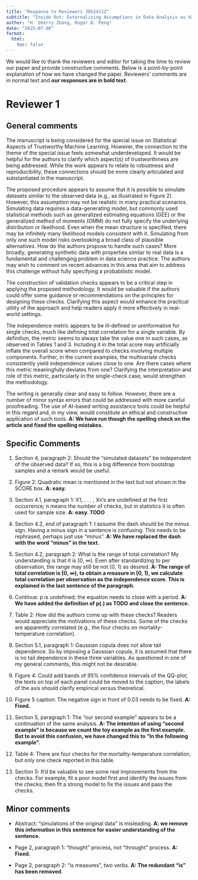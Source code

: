 ```yaml
---
title: "Response to Reviewers JDS24112"
subtitle: "Inside Out: Externalizing Assumptions in Data Analysis as Validation Checks"
author: "H. Sherry Zhang, Roger D. Peng"
date: "2025-07-08"
format: 
  html:
    toc: false
---
```



We would like to thank the reviewers and editor for taking the time to review our paper and provide constructive comments. Below is a point-by-point explanation of how we have changed the paper. Reviewers' comments are in normal text and **our responses are in bold text**.

# Reviewer 1

## General comments

The manuscript is being considered for the special issue on Statistical Aspects of Trustworthy Machine Learning. However, the connection to the theme of the special issue feels somewhat underdeveloped. It would be helpful for the authors to clarify which aspect(s) of trustworthiness are being addressed. While the work appears to relate to robustness and reproducibility, these connections should be more clearly articulated and substantiated in the manuscript.

The proposed procedure appears to assume that it is possible to simulate datasets similar to the observed data (e.g., as illustrated in Figure 2). However, this assumption may not be realistic in many practical scenarios. Simulating data requires a data-generating model, but commonly used statistical methods such as generalized estimating equations (GEE) or the generalized method of moments (GMM) do not fully specify the underlying distribution or likelihood. Even when the mean structure is specified, there may be infinitely many likelihood models consistent with it. Simulating from only one such model risks overlooking a broad class of plausible alternatives. How do the authors propose to handle such cases? More broadly, generating synthetic data with properties similar to real data is a fundamental and challenging problem in data science practice. The authors may wish to comment on recent advances in this area that aim to address this challenge without fully specifying a probabilistic model.

The construction of validation checks appears to be a critical step in applying the proposed methodology. It would be valuable if the authors could offer some guidance or recommendations on the principles for designing these checks. Clarifying this aspect would enhance the practical utility of the approach and help readers apply it more effectively in real-world settings.

The independence metric appears to be ill-defined or uninformative for single checks, much like defining total correlation for a single variable. By definition, the metric seems to always take the value one in such cases, as observed in Tables 1 and 3. Including it in the total score may artificially inflate the overall score when compared to checks involving multiple components. Further, in the current examples, the multivariate checks consistently yield independence values close to one. Are there cases where this metric meaningfully deviates from one? Clarifying the interpretation and role of this metric, particularly in the single-check case, would strengthen the methodology.


The writing is generally clear and easy to follow. However, there are a number of minor syntax errors that could be addressed with more careful proofreading. The use of AI-based writing assistance tools could be helpful in this regard and, in my view, would constitute an ethical and constructive application of such tools. **A: We have run though the spelling check on the article and fixed the spelling mistakes.**


## Specific Comments

1.  Section 4, paragraph 2: Should the “simulated datasets” be independent of the observed data? If so, this is a big difference from bootstrap samples and a remark would be useful.

2.  Figure 2: Quadratic mean is mentioned in the text but not shown in the SCORE box. **A: easy.**

3.  Section 4.1, paragraph 1: X1, . . . , Xn’s are undefined at the first occurrence; n means the number of checks, but in statistics it is often used for sample size. **A: easy. TODO**

4.  Section 4.2, end of paragraph 1: I assume the dash should be the minus sign. Having a minus sign in a sentence is confusing. This needs to be rephrased, perhaps just use “minus”.  **A: We have replaced the dash with the word "minus" in the text. **

5.  Section 4.2, paragraph 2: What is the range of total correlation? My understanding is that it is \[0, ∞). Even after standardizing to per observation, the range may still be not \[0, 1) as desired. **A: The range of total correlation is \[0, ∞), to obtain a measure in \[0, 1), we calculate total correlation per observation as the independence score. This is explained in the last sentence of the paragraph. **

6.  Continue: p is undefined; the equation needs to close with a period.  **A: We have added the definition of p(.) as TODO and close the sentence.**

7.  Table 2: How did the authors come up with these checks? Readers would appreciate the motivations of these checks. Some of the checks are apparently correlated (e.g., the four checks on mortality-temperature correlation).

8.  Section 5.1, paragraph 1: Gaussian copula does not allow tail dependence. So by imposing a Gaussian copula, it is assumed that there is no tail dependence in these three variables. As questioned in one of my general comments, this might not be desirable.

9.  Figure 4: Could add bands of 95% confidence intervals of the QQ-plot; the texts on top of each panel could be moved to the caption; the labels of the axis should clarify empirical versus theoretical.

10. Figure 5 caption: The negative sign in front of 0.03 needs to be fixed. **A: Fixed.**

11. Section 5, paragraph 1: The “our second example” appears to be a continuation of the same analysis. **A: The intention of using "second example" is because we count the toy example as the first example. But to avoid this confusion, we have changed this to "In the following example".**

12. Table 4: There are four checks for the mortality-temperature correlation, but only one check reported in this table.

13. Section 5: It’d be valuable to see some real improvements from the checks. For example, fit a poor model first and identify the issues from the checks; then fit a strong model to fix the issues and pass the checks.

## Minor comments

-   Abstract: “simulations of the original data” is misleading. **A: we remove this information in this sentence for easier understanding of the sentence. **

-   Page 2, paragraph 1: “thought” process, not “throught” process. **A: Fixed.**

-   Page 2, paragraph 2: “is measures”, two verbs. **A: The redundant "is" has been removed**.
